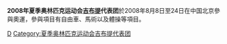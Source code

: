 {{Infobox Country Olympics
|NOC=DJI
|games=2008年夏季
|competitors=4
|sports=3
|flagbearer=
|officials=
}}

'''2008年夏季奥林匹克运动会[[吉布提|吉布提]]代表团'''於2008年8月8日至24日在中国北京參與奧運，參與項目有自由車、馬術以及體操等項目。

{{NOCin2008SummerOlympics}}

[[Category:2008年夏季奧林匹克運動會代表團|D]]
[[Category:夏季奥林匹克运动会吉布提代表团|Category:夏季奥林匹克运动会吉布提代表团]]